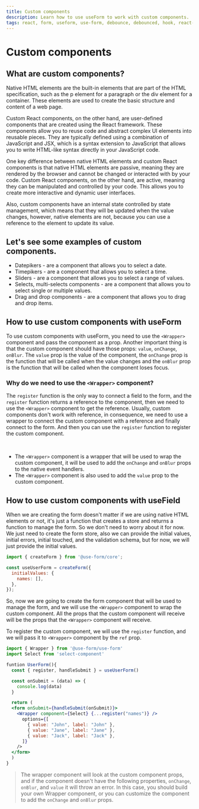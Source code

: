 ```yaml
---
title: Custom components
description: Learn how to use useForm to work with custom components.
tags: react, form, useform, use-form, debounce, debounced, hook, react-select, select
---
```


# Custom components

## What are custom components?

Native HTML elements are the built-in elements that are part of the HTML specification, such as the p element for a paragraph or the div element for a container. These elements are used to create the basic structure and content of a web page.

Custom React components, on the other hand, are user-defined components that are created using the React framework. These components allow you to reuse code and abstract complex UI elements into reusable pieces. They are typically defined using a combination of JavaScript and JSX, which is a syntax extension to JavaScript that allows you to write HTML-like syntax directly in your JavaScript code.

One key difference between native HTML elements and custom React components is that native HTML elements are passive, meaning they are rendered by the browser and cannot be changed or interacted with by your code. Custom React components, on the other hand, are active, meaning they can be manipulated and controlled by your code. This allows you to create more interactive and dynamic user interfaces.

Also, custom components have an internal state controlled by state management, which means that they will be updated when the value changes, however, native elements are not, because you can use a reference to the element to update its value.

## Let's see some examples of custom components.

- Datepikers - are a component that allows you to select a date.
- Timepikers - are a component that allows you to select a time.
- Sliders - are a component that allows you to select a range of values.
- Selects, multi-selects components - are a component that allows you to select single or multiple values.
- Drag and drop components - are a component that allows you to drag and drop items.

## How to use custom components with useForm

To use custom components with useForm, you need to use the `<Wrapper>` component and pass the component as a prop. Another important thing is that the custom component should have those props: `value`, `onChange`, `onBlur`. The `value` prop is the value of the component, the `onChange` prop is the function that will be called when the value changes and the `onBlur` prop is the function that will be called when the component loses focus.

### Why do we need to use the `<Wrapper>` component?

The `register` function is the only way to connect a field to the form, and the `register` function returns a reference to the component, then we need to use the `<Wrapper>` component to get the reference.
Usually, custom components don't work with reference, in consequence, we need to use a wrapper to connect the custom component with a reference and finally connect to the form. And then you can use the `register` function to register the custom component.

<br />

- The `<Wrapper>` component is a wrapper that will be used to wrap the custom component, it will be used to add the `onChange` and `onBlur` props to the native event handlers.
- The `<Wrapper>` component is also used to add the `value` prop to the custom component.

## How to use custom components with useField

When we are creating the form doesn't matter if we are using native HTML elements or not, it's just a function that creates a store and returns a function to manage the form. So we don't need to worry about it for now. We just need to create the form store, also we can provide the initial values, initial errors, initial touched, and the validation schema, but for now, we will just provide the initial values.

```javascript
import { createForm } from '@use-form/core';

const useUserForm = createForm({
  initialValues: {
    names: [],
  },
});
```

So, now we are going to create the form component that will be used to manage the form, and we will use the `<Wrapper>` component to wrap the custom component. All the props that the custom component will receive will be the props that the `<Wrapper>` component will receive.

To register the custom component, we will use the `register` function, and we will pass it to `<Wrapper>` component by the `ref` prop.

```jsx
import { Wrapper } from '@use-form/use-form'
import Select from 'select-component'

funtion UserForm(){
  const { register, handleSubmit } = useUserForm()

  const onSubmit = (data) => {
    console.log(data)
  }

  return (
  <form onSubmit={handleSubmit(onSubmit)}>
    <Wrapper component={Select} {...register("names")} />
      options={[
        { value: "John", label: "John" },
        { value: "Jane", label: "Jane" },
        { value: "Jack", label: "Jack" },
      ]}
    />
  </form>
  )
}
```

> The wrapper component will look at the custom component props, and if the component doesn't have the following properties, `onChange`, `onBlur`, and `value` it will throw an error. In this case, you should build your own Wrapper component, or you can customize the component to add the `onChange` and `onBlur` props.
